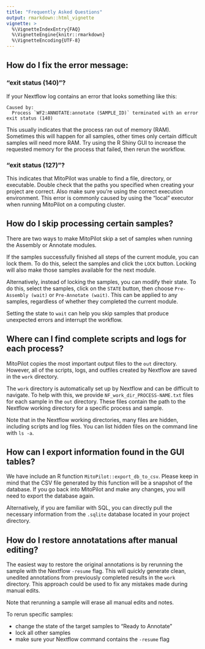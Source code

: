 ```yaml
---
title: "Frequently Asked Questions"
output: rmarkdown::html_vignette
vignette: >
  %\VignetteIndexEntry{FAQ}
  %\VignetteEngine{knitr::rmarkdown}
  %\VignetteEncoding{UTF-8}
---
```


## How do I fix the error message:

### "exit status (140)"?

If your Nextflow log contains an error that looks something like this:

```
Caused by:
  Process `WF2:ANNOTATE:annotate (SAMPLE_ID)` terminated with an error exit status (140)
```

This usually indicates that the process ran out of memory (RAM).
Sometimes this will happen for all samples, other times only certain difficult samples will need more RAM.
Try using the R Shiny GUI to increase the requested memory for the process that failed, then rerun the workflow.

### "exit status (127)"?

This indicates that MitoPilot was unable to find a file, directory, or executable. 
Double check that the paths you specified when creating your project are correct. 
Also make sure you're using the correct execution environment. 
This error is commonly caused by using the "local" executor when running MitoPilot on a computing cluster.

## How do I skip processing certain samples?

There are two ways to make MitoPilot skip a set of samples when running the Assembly or Annotate modules.

If the samples successfully finished all steps of the current module, you can lock them.
To do this, select the samples and click the `LOCK` button. 
Locking will also make those samples available for the next module.

Alternatively, instead of locking the samples, you can modify their state.
To do this, select the samples, click on the `STATE` button, then choose `Pre-Assembly (wait)` or `Pre-Annotate (wait)`.
This can be applied to any samples, regardless of whether they completed the current module.

Setting the state to `wait` can help you skip samples that produce unexpected errors and interrupt the workflow.

## Where can I find complete scripts and logs for each process?

MitoPilot copies the most important output files to the `out` directory. 
However, all of the scripts, logs, and outfiles created by Nextflow are saved in the `work` directory. 

The `work` directory is automatically set up by Nextflow and can be difficult to navigate.
To help with this, we provide `NF_work_dir_PROCESS-NAME.txt` files for each sample in the `out` directory. 
These files contain the path to the Nextflow working directory for a specific process and sample.

Note that in the Nextflow working directories, many files are hidden, including scripts and log files.
You can list hidden files on the command line with `ls -a`.

## How can I export information found in the GUI tables?

We have include an R function `MitoPilot::export_db_to_csv`. 
Please keep in mind that the CSV file generated by this function will be a snapshot of the database.
If you go back into MitoPilot and make any changes, you will need to export the database again.

Alternatively, if you are familiar with SQL, you can directly pull the necessary information from the `.sqlite` database located in your project directory.

## How do I restore annotatations after manual editing?

The easiest way to restore the original annotations is by rerunning the sample with the Nextflow `-resume` flag. This will quickly generate clean, unedited annotations from previously completed results in the `work` directory. This approach could be used to fix any mistakes made during manual edits.

Note that rerunning a sample will erase all manual edits and notes.

To rerun specific samples:

- change the state of the target samples to "Ready to Annotate"
- lock all other samples
- make sure your Nextflow command contains the `-resume` flag
